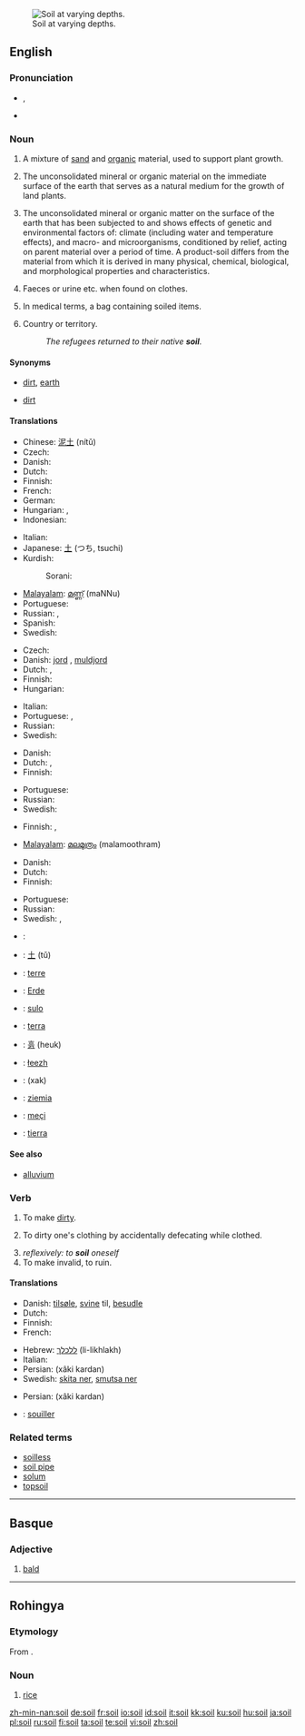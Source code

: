 [[Image:Oklahoma state soil.JPG|thumb|right|Soil at varying depths.]]
==English==
{{wikipedia}}

===Pronunciation===
* {{IPA|/sɔɪl/}}, {{SAMPA|/sOIl/}}
* {{audio|en-us-soil.ogg|Audio (US)}}
*: {{rhymes|ɔɪl}}

===Noun===
{{en-noun|s|-}}

# {{uncountable}} A mixture of [[sand]] and [[organic]] material, used to support plant growth.
# {{uncountable}} The unconsolidated mineral or organic material on the immediate surface of the earth that serves as a natural medium for the growth of land plants.
# {{uncountable}} The unconsolidated mineral or organic matter on the surface of the earth that has been subjected to and shows effects of genetic and environmental factors of: climate (including water and temperature effects), and macro- and microorganisms, conditioned by relief, acting on parent material over a period of time. A product-soil differs from the material from which it is derived in many physical, chemical, biological, and morphological properties and characteristics.
# {{uncountable|euphemistic}} Faeces or urine etc. when found on clothes.
# {{countable}} In medical terms, a bag containing soiled items.
# {{euphemism}} Country or territory.
#: ''The refugees returned to their native '''soil'''.''

====Synonyms====
* {{sense|senses 1 to 3}} [[dirt]], [[earth]]
* {{sense|faeces or urine etc.}} [[dirt]]

====Translations====
{{trans-top|mixture of sand and organic material}}
* Chinese: [[泥土]] (nítǔ)
* Czech: {{t+|cs|půda|f}}
* Danish: {{t-|da|jord|c}}
* Dutch: {{t+|nl|grond|m}}
* Finnish: {{t+|fi|multa}}
* French: {{t+|fr|sol|m}}
* German: {{t+|de|Boden|m}}
* Hungarian: {{t+|hu|föld}}, {{t|hu|talaj}}
* Indonesian: {{t-|id|tanah|xs=Indonesian}}
{{trans-mid}}
* Italian: {{t+|it|suolo|m}}
* Japanese: [[土]] (つち, tsuchi)
* Kurdish:
*: Sorani: {{t-|ku|خاک|tr=xak|sc=KUchar}}
* [[Malayalam]]: [[മണ്ണ്]] (maNNu)
* Portuguese: {{t+|pt|solo|m}}
* Russian: {{t+|ru|земля|f|tr=z'eml'á|sc=Cyrl}}, {{t+|ru|почва|f|tr=póčva|sc=Cyrl}}
* Spanish: {{t+|es|suelo|m}}
* Swedish: {{t+|sv|jord|c}}
{{trans-bottom}}

{{trans-top|mineral or organic material serving as a natural medium for the growth of land plants}}
* Czech: {{t+|cs|půda|f}}
* Danish: [[jord]] {{c}}, [[muldjord]] {{c}}
* Dutch: {{t+|nl|aarde}}, {{t+|nl|grond}}
* Finnish: {{t+|fi|maa}}
* Hungarian: {{t|hu|táptalaj}}
{{trans-mid}}
* Italian: {{t+|it|terreno|m}}
* Portuguese: {{t+|pt|solo|m}}, {{t+|pt|terra|f}}
* Russian: {{t+|ru|почва|f|tr=póčva|sc=Cyrl}}
* Swedish: {{t+|sv|jord|c}}
{{trans-bottom}}

{{trans-top|unconsolidated mineral or organic material on the immediate surface of the earth}}
* Danish: {{t-|da|jord|c}}
* Dutch: {{t+|nl|aarde}}, {{t+|nl|grond}}
* Finnish: {{t+|fi|maa}}
{{trans-mid}}
* Portuguese: {{t+|pt|solo|m}}
* Russian: {{t+|ru|почва|f|tr=póčva|sc=Cyrl}}
* Swedish: {{t+|sv|jord|c}}
{{trans-bottom}}

{{trans-top|faeces or urine etc.}}
* Finnish: {{t+|fi|lika}}, {{t+|fi|sonta}}
{{trans-mid}}
* [[Malayalam]]: [[മലമൂത്രം]] (malamoothram)
{{trans-bottom}}

{{trans-top|bag containing soiled items}}
{{trans-mid}}
{{trans-bottom}}

{{trans-top|country or territory}}
* Danish: {{t-|da|grund|c}}
* Dutch: {{t+|nl|grond}}
* Finnish: {{t-|fi|maaperä}}
{{trans-mid}}
* Portuguese: {{t+|pt|solo|m}}
* Russian: {{t+|ru|земля|f|tr=z'eml'á|sc=Cyrl}}
* Swedish: {{t+|sv|jord|c}}, {{t+|sv|mark|c}}
{{trans-bottom}}

{{checktrans-top}}
* {{ttbc|Arabic}}: {{Arab|[[تربة]]}} {{unicode|(túrba)}} {{f}}
* {{ttbc|Chinese}}: [[土]] (tǔ)
* {{ttbc|French}}: [[terre]] {{f}}
* {{ttbc|German}}: [[Erde]] {{f}}
* {{ttbc|Ido}}: [[sulo]]
* {{ttbc|Italian}}: [[terra]] {{f}}
{{checktrans-mid}}
* {{ttbc|Korean}}: [[흙]] (heuk)
* {{ttbc|Navajo}}: [[łeezh]]
* {{ttbc|Persian}}: {{fa-Arab|[[خاک]]}} (xak)
* {{ttbc|Polish}}: [[ziemia]] {{f}}
* {{ttbc|Rohingya}}: [[meçi]]
* {{ttbc|Spanish}}: [[tierra]] {{f}}
{{checktrans-bottom}}

====See also====
* [[alluvium]]

===Verb===
{{en-verb}}

# To make [[dirt]]y.
# {{reflexive}} To dirty one's clothing by accidentally defecating while clothed.
# ''reflexively: to '''soil''' oneself''
# To make invalid, to ruin.

====Translations====
{{trans-top|to make dirty}}
* Danish: [[tilsøle]], [[svine]] til, [[besudle]]
* Dutch: {{t+|nl|bevuilen}}
* Finnish: {{t+|fi|liata}}
* French: {{t+|fr|salir}}
{{trans-mid}}
* Hebrew: [[ללכלך]] (li-likhlakh)
* Italian: {{t-|it|sporcare}}
* Persian: {{fa-Arab|[[خاکی کردن]]}} (xâki kardan)
* Swedish: [[skita ner]], [[smutsa ner]]
{{trans-bottom}}

{{trans-top|to make invalid, to ruin}}
* Persian: {{fa-Arab|[[خاکی کردن]]}} (xâki kardan)
{{trans-mid}}
{{trans-bottom}}

{{checktrans-top}}
* {{ttbc|French}}: [[souiller]]
{{checktrans-bottom}}

===Related terms===
* [[soilless]]
* [[soil pipe]]
* [[solum]]
* [[topsoil]]

----

==Basque==

===Adjective===
{{infl|eu|adjective}}

# [[bald]]

----

==Rohingya==

===Etymology===
From {{Beng.|cit}}.

===Noun===
{{infl|cit|noun}}

# [[rice]]

[[zh-min-nan:soil]]
[[de:soil]]
[[fr:soil]]
[[io:soil]]
[[id:soil]]
[[it:soil]]
[[kk:soil]]
[[ku:soil]]
[[hu:soil]]
[[ja:soil]]
[[pl:soil]]
[[ru:soil]]
[[fi:soil]]
[[ta:soil]]
[[te:soil]]
[[vi:soil]]
[[zh:soil]]